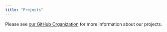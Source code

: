 ```yaml
---
title: "Projects"
---
```


Please see [our GitHub Organization](https://github.com/baumer-lab) for more information about our projects. 